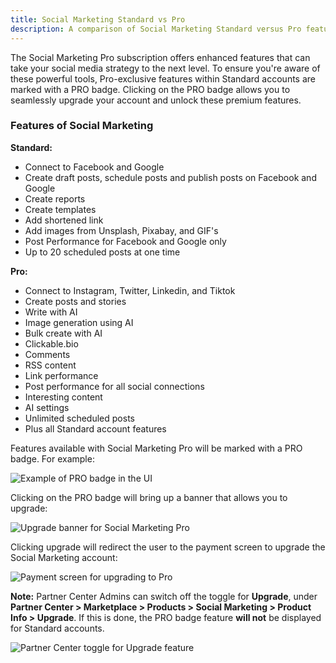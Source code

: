 ```yaml
---
title: Social Marketing Standard vs Pro
description: A comparison of Social Marketing Standard versus Pro features
---
```


The Social Marketing Pro subscription offers enhanced features that can take your social media strategy to the next level. To ensure you're aware of these powerful tools, Pro-exclusive features within Standard accounts are marked with a PRO badge. Clicking on the PRO badge allows you to seamlessly upgrade your account and unlock these premium features.

### **Features of Social Marketing**

**Standard:**

- Connect to Facebook and Google
- Create draft posts, schedule posts and publish posts on Facebook and Google
- Create reports
- Create templates
- Add shortened link
- Add images from Unsplash, Pixabay, and GIF's
- Post Performance for Facebook and Google only
- Up to 20 scheduled posts at one time

**Pro:**

- Connect to Instagram, Twitter, Linkedin, and Tiktok
- Create posts and stories
- Write with AI
- Image generation using AI
- Bulk create with AI
- Clickable.bio
- Comments
- RSS content
- Link performance
- Post performance for all social connections
- Interesting content
- AI settings
- Unlimited scheduled posts
- Plus all Standard account features

Features available with Social Marketing Pro will be marked with a PRO badge. For example:

![Example of PRO badge in the UI](./img/pro-badge-example.jpg)

Clicking on the PRO badge will bring up a banner that allows you to upgrade:

![Upgrade banner for Social Marketing Pro](./img/upgrade-banner.jpg)

Clicking upgrade will redirect the user to the payment screen to upgrade the Social Marketing account: 

![Payment screen for upgrading to Pro](./img/payment-screen.jpg)

**Note:** Partner Center Admins can switch off the toggle for **Upgrade**, under **Partner Center > Marketplace > Products > Social Marketing > Product Info > Upgrade**. If this is done, the PRO badge feature **will not** be displayed for Standard accounts.

![Partner Center toggle for Upgrade feature](./img/partner-center-toggle.jpg)